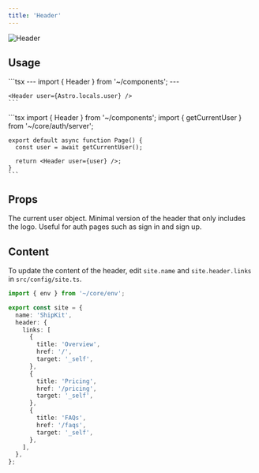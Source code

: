 ```yaml
---
title: 'Header'
---
```


<img src="/images/header.png" alt="Header" />

## Usage

<Tabs>
  <Tab title="Astro">
    ```tsx
    ---
    import { Header } from '~/components';
    ---
    
    <Header user={Astro.locals.user} />
    ```
  </Tab>

  <Tab title="Next.js">
    ```tsx
    import { Header } from '~/components';
    import { getCurrentUser } from '~/core/auth/server';

    export default async function Page() {
      const user = await getCurrentUser();

      return <Header user={user} />;
    }
    ```
  </Tab>
</Tabs>

## Props

<ResponseField name="user" type="User | null" required>
  The current user object.
</ResponseField>

<ResponseField name="isMinimal" type="boolean">
  Minimal version of the header that only includes the logo. Useful for auth pages such as sign in and sign up.
</ResponseField>

## Content

To update the content of the header, edit `site.name` and `site.header.links` in `src/config/site.ts`.

```typescript
import { env } from '~/core/env';

export const site = {
  name: 'ShipKit',
  header: {
    links: [
      {
        title: 'Overview',
        href: '/',
        target: '_self',
      },
      {
        title: 'Pricing',
        href: '/pricing',
        target: '_self',
      },
      {
        title: 'FAQs',
        href: '/faqs',
        target: '_self',
      },
    ],
  },
};
```
